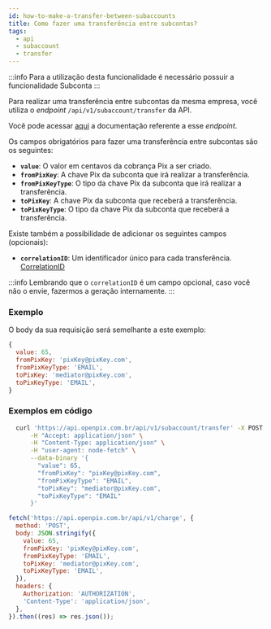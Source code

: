 ```yaml
---
id: how-to-make-a-transfer-between-subaccounts
title: Como fazer uma transferência entre subcontas?
tags:
  - api
  - subaccount
  - transfer
---
```



:::info
Para a utilização desta funcionalidade é necessário possuir a funcionalidade Subconta
:::

Para realizar uma transferência entre subcontas da mesma empresa, você utiliza o _endpoint_ `/api/v1/subaccount/transfer` da API.

Você pode acessar [aqui](<[https://developers.woovi.com.br/api#tag/sub-account-(request-access)/paths/~1api~1v1~1subaccount~1transfer/post](https://developers.woovi.com.br/api#tag/sub-account-(request-access)/paths/~1api~1v1~1subaccount~1transfer/post)>)
a documentação referente a esse _endpoint_.

Os campos obrigatórios para fazer uma transferência entre subcontas são os seguintes:

- **`value`**: O valor em centavos da cobrança Pix a ser criado.
- **`fromPixKey`**: A chave Pix da subconta que irá realizar a transferência.
- **`fromPixKeyType`**: O tipo da chave Pix da subconta que irá realizar a transferência.
- **`toPixKey`**: A chave Pix da subconta que receberá a transferência.
- **`toPixKeyType`**: O tipo da chave Pix da subconta que receberá a transferência.

Existe também a possibilidade de adicionar os seguintes campos (opcionais):

- **`correlationID`**: Um identificador único para cada transferência. [CorrelationID](../concepts/correlation-id)

:::info
Lembrando que o `correlationID` é um campo opcional, caso você não o envie, fazermos a geração internamente.
:::

### Exemplo

O body da sua requisição será semelhante a este exemplo:

```js
{
  value: 65,
  fromPixKey: 'pixKey@pixKey.com',
  fromPixKeyType: 'EMAIL',
  toPixKey: 'mediator@pixKey.com',
  toPixKeyType: 'EMAIL',
}
```

### Exemplos em código

<Tabs>
  <TabItem value="shell-curl" label="Shell + cURL" default>

```sh
  curl 'https://api.openpix.com.br/api/v1/subaccount/transfer' -X POST \
      -H "Accept: application/json" \
      -H "Content-Type: application/json" \
      -H "user-agent: node-fetch" \
      --data-binary '{
        "value": 65,
        "fromPixKey": "pixKey@pixKey.com",
        "fromPixKeyType": "EMAIL",
        "toPixKey": "mediator@pixKey.com",
        "toPixKeyType": "EMAIL"
      }'
```

  </TabItem>
  <TabItem value="javascript" label="JavaScript + Fetch" default>

```js
fetch('https://api.openpix.com.br/api/v1/charge', {
  method: 'POST',
  body: JSON.stringify({
    value: 65,
    fromPixKey: 'pixKey@pixKey.com',
    fromPixKeyType: 'EMAIL',
    toPixKey: 'mediator@pixKey.com',
    toPixKeyType: 'EMAIL',
  }),
  headers: {
    Authorization: 'AUTHORIZATION',
    'Content-Type': 'application/json',
  },
}).then((res) => res.json());
```

  </TabItem>
</Tabs>
